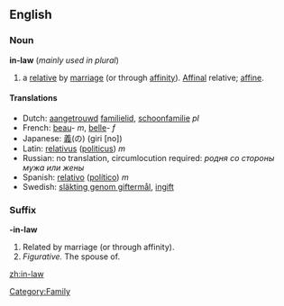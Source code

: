 ==English==

===Noun===
'''in-law''' (''mainly used in plural'')
#a [[relative]] by [[marriage]] (or through [[affinity]]). [[Affinal]] relative; [[affine]].

====Translations====
*Dutch: [[aangetrouwd]] [[familielid]], [[schoonfamilie]] ''pl''
*French: [[beau]]- ''m'', [[belle]]- ''f''
*Japanese: [[義]](の) (giri [no])
*Latin: [[relativus]] ([[politicus]]) ''m''
*Russian: no translation, circumlocution required: ''родня сo стороны мужа или жены''
*Spanish: [[relativo]] ([[político]]) ''m''
*Swedish: [[släkting genom giftermål]], [[ingift]]

[[Category:Family]]

===Suffix===
'''-in-law'''
#Related by marriage (or through affinity).
#''Figurative.'' The spouse of.

[[zh:in-law]]